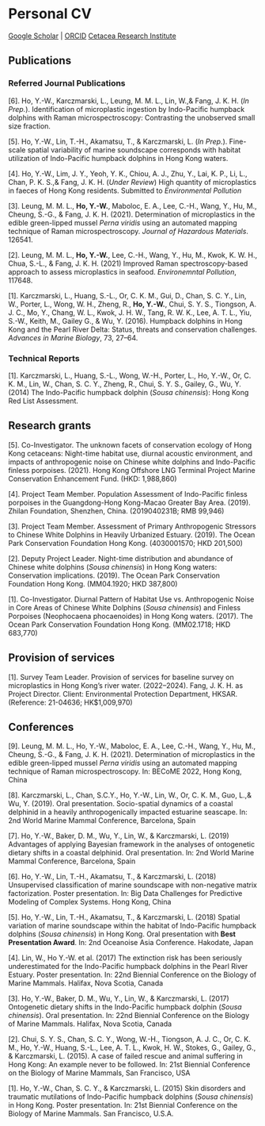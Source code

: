 # Personal CV

[Google Scholar](https://scholar.google.com/citations?user=KfeNIQsAAAAJ&hl=en) | [ORCID](https://orcid.org/
0000-0003-1523-112X)
[Cetacea Research Institute](https://www.hku-cetacean-ecology.net/derek)

## Publications
### Referred Journal Publications
[6]. Ho, Y.-W., Karczmarski, L., Leung, M. M. L., Lin, W.,& Fang, J. K. H. (*In Prep.*). Identification of microplastic ingestion by Indo-Pacific humpback dolphins with Raman microspectroscopy: Contrasting the unobserved small size fraction.

[5]. Ho, Y.-W., Lin, T.-H., Akamatsu, T., & Karczmarski, L. (*In Prep.*). Fine-scale spatial variability of marine soundscape corresponds with habitat utilization of Indo-Pacific humpback dolphins in Hong Kong waters.

[4]. Ho, Y.-W., Lim, J. Y., Yeoh, Y. K., Chiou, A. J., Zhu, Y., Lai, K. P., Li, L., Chan, P. K. S.,& Fang, J. K. H. (*Under Review*) High quantity of microplastics in faeces of Hong Kong residents. Submitted to *Environmental Pollution*

[3]. Leung, M. M. L., **Ho, Y.-W.**, Maboloc, E. A., Lee, C.-H., Wang, Y., Hu, M., Cheung, S.-G., & Fang, J. K. H. (2021). Determination of microplastics in the edible green-lipped mussel *Perna viridis* using an automated mapping technique of Raman microspectroscopy. *Journal of Hazardous Materials*. 126541.	

[2]. Leung, M. M. L., **Ho, Y.-W.**, Lee, C.-H., Wang, Y., Hu, M., Kwok, K. W. H., Chua, S.-L., & Fang, J. K. H. (2021) Improved Raman spectroscopy-based approach to assess microplastics in seafood. *Environemntal Pollution*, 117648.

[1]. Karczmarski, L., Huang, S.-L., Or, C. K. M., Gui, D., Chan, S. C. Y., Lin, W., Porter, L., Wong, W. H., Zheng, R., **Ho, Y.-W.**, Chui, S. Y. S., Tiongson, A. J. C., Mo, Y., Chang, W. L., Kwok, J. H. W., Tang, R. W. K., Lee, A. T. L., Yiu, S.-W., Keith, M., Gailey G., & Wu, Y. (2016). Humpback dolphins in Hong Kong and the Pearl River Delta: Status, threats and conservation challenges. *Advances in Marine Biology*, 73, 27–64.

### Technical Reports
[1].	Karczmarski, L., Huang, S.-L., Wong, W.-H., Porter, L., Ho, Y.-W., Or, C. K. M., Lin, W., Chan, S. C. Y., Zheng, R., Chui, S. Y. S., Gailey, G., Wu, Y. (2014) The Indo-Pacific humpback dolphin (*Sousa chinensis*): Hong Kong Red List Assessment. 

## Research grants
[5].	Co-Investigator. The unknown facets of conservation ecology of Hong Kong cetaceans: Night-time habitat use, diurnal acoustic environment, and impacts of anthropogenic noise on Chinese white dolphins and Indo-Pacific finless porpoises. (2021). Hong Kong Offshore LNG Terminal Project Marine Conservation Enhancement Fund. (HKD: 1,988,860)

[4].	Project Team Member. Population Assessment of Indo-Pacific finless porpoises in the Guangdong-Hong Kong-Macao Greater Bay Area. (2019). Zhilan Foundation, Shenzhen, China. (2019040231B; RMB 99,946)

[3].	Project Team Member. Assessment of Primary Anthropogenic Stressors to Chinese White Dolphins in Heavily Urbanized Estuary. (2019). The Ocean Park Conservation Foundation Hong Kong. (4030001570; HKD 201,500)

[2].	Deputy Project Leader. Night-time distribution and abundance of Chinese white dolphins (*Sousa chinensis*) in Hong Kong waters: Conservation implications. (2019). The Ocean Park Conservation Foundation Hong Kong. (MM04.1920; HKD 387,800)

[1].	Co-Investigator. Diurnal Pattern of Habitat Use vs. Anthropogenic Noise in Core Areas of Chinese White Dolphins (*Sousa chinensis*) and Finless Porpoises (Neophocaena phocaenoides) in Hong Kong waters. (2017). The Ocean Park Conservation Foundation Hong Kong. (MM02.1718; HKD 683,770)

## Provision of services
[1].	Survey Team Leader. Provision of services for baseline survey on microplastics in Hong Kong’s river water. (2022–2024). Fang, J. K. H. as Project Director. Client: Environmental Protection Department, HKSAR. (Reference: 21-04636; HK$1,009,970)


## Conferences
[9].	Leung, M. M. L., Ho, Y.-W., Maboloc, E. A., Lee, C.-H., Wang, Y., Hu, M., Cheung, S.-G., & Fang, J. K. H. (2021). Determination of microplastics in the edible green-lipped mussel *Perna viridis* using an automated mapping technique of Raman microspectroscopy. In: BECoME 2022, Hong Kong, China

[8].	Karczmarski, L., Chan, S.C.Y., Ho, Y.-W., Lin, W., Or, C. K. M., Guo, L.,& Wu, Y. (2019). Oral presentation. Socio-spatial dynamics of a coastal delphinid in a heavily anthropogenically impacted estuarine seascape. In: 2nd World Marine Mammal Conference, Barcelona, Spain

[7].	Ho, Y.-W., Baker, D. M., Wu, Y., Lin, W., & Karczmarski, L. (2019) Advantages of applying Bayesian framework in the analyses of ontogenetic dietary shifts in a coastal delphinid. Oral presentation. In: 2nd World Marine Mammal Conference, Barcelona, Spain

[6].	Ho, Y.-W., Lin, T.-H., Akamatsu, T., & Karczmarski, L. (2018) Unsupervised classification of marine soundscape with non-negative matrix factorization. Poster presentation. In: Big Data Challenges for Predictive Modeling of Complex Systems. Hong Kong, China

[5].	Ho, Y.-W., Lin, T.-H., Akamatsu, T., & Karczmarski, L. (2018) Spatial variation of marine soundscape within the habitat of Indo-Pacific humpback dolphins (*Sousa chinensis*) in Hong Kong. Oral presentation with **Best Presentation Award**. In: 2nd Oceanoise Asia Conference. Hakodate, Japan

[4].	Lin, W., Ho Y.-W. et al. (2017) The extinction risk has been seriously underestimated for the Indo-Pacific humpback dolphins in the Pearl River Estuary. Poster presentation. In: 22nd Biennial Conference on the Biology of Marine Mammals. Halifax, Nova Scotia, Canada

[3].	Ho, Y.-W., Baker, D. M., Wu, Y., Lin, W., & Karczmarski, L. (2017) Ontogenetic dietary shifts in the Indo-Pacific humpback dolphin (*Sousa chinensis*). Oral presentation. In: 22nd Biennial Conference on the Biology of Marine Mammals. Halifax, Nova Scotia, Canada

[2].	Chui, S. Y. S., Chan, S. C. Y., Wong, W.-H., Tiongson, A. J. C., Or, C. K. M., Ho, Y.-W., Huang, S.-L., Lee, A. T. L., Kwok, H. W., Stokes, G., Gailey, G., & Karczmarski, L. (2015). A case of failed rescue and animal suffering in Hong Kong: An example never to be followed. In: 21st Biennial Conference on the Biology of Marine Mammals, San Francisco, USA

[1].	Ho, Y.-W., Chan, S. C. Y., & Karczmarski, L. (2015) Skin disorders and traumatic mutilations of Indo-Pacific humpback dolphins (*Sousa chinensis*) in Hong Kong. Poster presentation. In: 21st Biennial Conference on the Biology of Marine Mammals. San Francisco, U.S.A.





